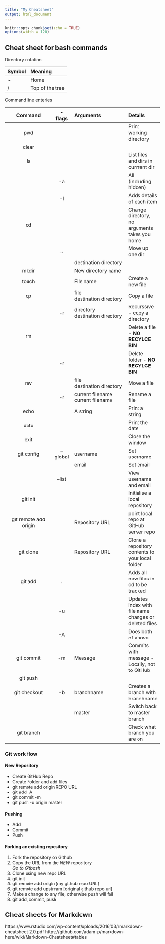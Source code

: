 ```yaml
---
title: "My Cheatsheet"
output: html_document
---
```


```r
knitr::opts_chunk$set(echo = TRUE)
options(width = 120)
```

## Cheat sheet for bash commands
Directory notation

|Symbol|Meaning         | 
|:-----|:---------------|
|~     |Home            | 
|/     |Top of the tree |


Command line enteries

|Command            |-flags  |Arguments             |Details    | 
|:-----------------:|:------:|:---------------------|:----------| 
|pwd                |        |                      |Print working directory
|clear              |        |                      |                                        
|ls                 |        |                      |List files and dirs in currrent dir
|                   |\-a     |                      |All (including hidden)
|                   |\-l     |                      |Adds details of each item
|cd                 |        |                      |Change directory, no arguments takes you home
|                   |..      |                      |Move up one dir
|                   |        |destination directory |
|mkdir              |        |New directory name    |
|touch              |        |File name             |Create a new file
|cp                 |        |file <br> destination directory        |Copy a file
|                   |\-r     |directory <br> destination directory   |Recurssive \- copy a directory
|rm                 |        |                                       |Delete a file \- **NO RECYLCE BIN**
|                   |\-r     |                                       |Delete folder \- **NO RECYLCE BIN**
|mv                 |        |file <br> destination directory        |Move a file
|                   |\-r     |current filename <br> current filename |Rename a file
|echo               |        |A string                               |Print a string
|date               |        |                                       |Print the date
|exit               |        |                                       |Close the window
|git config         |--global|username              |Set username
|                   |        |email                 |Set email
|                   |--list  |                      |View username and email
|git init           |        |                      |Initialise a local repository
|git remote add origin|      |Repository URL        |point local repo at GitHub server repo
|git clone          |        |Repository URL        |Clone a repository contents to your local folder
|git add            |.       |                      |Adds all new files in cd to be tracked
|                   |\-u     |                      |Updates index with file name changes or deleted files 
|                   |\-A     |                      |Does both of above
|git commit         |\-m     |Message               |Commits with message - Locally, not to GitHub
|git push           |        |                      |
|git checkout       |-b      |branchname            |Creates a branch with branchname
|                   |        |master                |Switch back to master branch
|git branch         |        |                      |Check what branch you are on



### Git work flow
#### New Repository
* Create GitHub Repo
* Create Folder and add files
* git remote add origin REPO URL
* git add -A
* git commit -m
* git push -u origin master

#### Pushing
* Add
* Commit
* Push

#### Forking an existing repository
1. Fork the repository on Github
2. Copy the URL from the *NEW* repository  
*Go to Gitbash*
3. Clone using new repo URL
4. git init
5. git remote add origin [my github repo URL]
6. git remote add upstream [original github repo url]
7. Make a change to any file, otherwise push will fail
8. git add, commit, push


## Cheat sheets for Markdown
https://www.rstudio.com/wp-content/uploads/2016/03/rmarkdown-cheatsheet-2.0.pdf
https://github.com/adam-p/markdown-here/wiki/Markdown-Cheatsheet#tables
